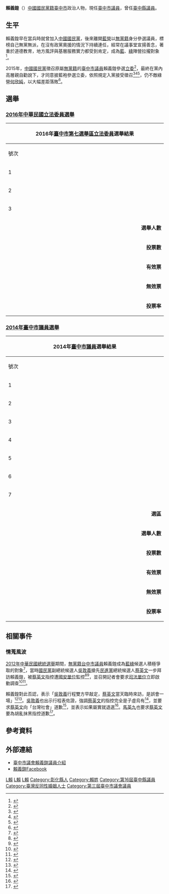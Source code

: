 {{Infobox AM
| name                = 賴義鍠
| image               = 
| order               = [[File:Taichung_City_flag.svg|30px]][[臺中市議會|臺中市議會]]第1-2屆[[臺中市議員|議員]]
| term_start          = 2010年12月25日
| term_end            = 
| constituency        = [[臺中市議會|第十二選區]]（[[太平區_(台灣)|太平區]]） 
| order1              = [[臺中縣議會|臺中縣議會]]第16屆[[臺中縣議員|議員]]
| term_start1         = 2006年3月1日
| term_end1           = 2010年12月25日
| constituency1       = 第八選區（[[太平區_(台灣)|太平市]]） 
| birth_place         = {{ROC}}[[臺灣省|臺灣省]][[彰化縣|彰化縣]]<ref>{{Cite web |url = http://ebulletin.cec.gov.tw/%E9%81%B8%E8%88%89/%E7%B8%A3%E5%B8%82%E8%AD%B0%E5%93%A1/94%E5%B9%B4/14%E8%87%BA%E4%B8%AD%E7%B8%A3/%E8%87%BA%E4%B8%AD%E7%B8%A3%E7%AC%AC8%E9%81%B8%E8%88%89%E5%8D%80%E8%AD%B0%E5%93%A1.pdf |title = 台灣省台中縣議會第16屆議員選舉第八選舉區選舉公報 |author = [[中華民國中央選舉委員會|中華民國中央選舉委員會]] |language = zh-hant |access-date = 2017-08-06 |archive-url = https://web.archive.org/web/20170806222706/http://ebulletin.cec.gov.tw/%E9%81%B8%E8%88%89/%E7%B8%A3%E5%B8%82%E8%AD%B0%E5%93%A1/94%E5%B9%B4/14%E8%87%BA%E4%B8%AD%E7%B8%A3/%E8%87%BA%E4%B8%AD%E7%B8%A3%E7%AC%AC8%E9%81%B8%E8%88%89%E5%8D%80%E8%AD%B0%E5%93%A1.pdf |archive-date = 2017-08-06 |dead-url = yes }}</ref>
| birth_date          = {{birth date and age|1967|4|24}}
| sex                 = 男
| nationality         = {{ROC}}
| party               = {{KMT}}<br>（2015年- ）
| educate             = 
* [[臺中市立育英國民中學|臺中市立育英國民中學]]
* [[臺中市立臺中工業高級中等學校|臺中市立臺中工業高級中等學校]]
* [[國立空中大學|國立空中大學]]
* [[國立中興大學|國立中興大學]]國家政策與公共事務碩士
| past                =
* [[國立空中大學|國立空中大學]]講師
* [[一貫道|一貫道]]總會台灣省分會後補理事
* 新平國小家長會會長
* 太平後備憲兵協會主任
* 太平市民代表
* [[臺中縣議會|臺中縣議會]]（第16屆）縣議員<br><span style="color: blue;">（2006年3月1日－2010年12月25日）</span>
* [[臺中市議會|臺中市議會]]（第1-2屆）市議員<br><span style="color: blue;">（2010年12月25日－2018年12月25日）</span>
}}

'''賴義鍠'''（{{bd|1967年|4月24日|CatIdx=L賴}}）[[中國國民黨籍|中國國民黨籍]][[臺中市|臺中市]]政治人物，現任[[臺中市議員|臺中市議員]]，曾任[[臺中縣議員|臺中縣議員]]。

==生平==
賴義鍠早在當兵時就曾加入[[中國國民黨|中國國民黨]]，後來離開[[藍營|藍營]]以[[無黨籍|無黨籍]]身分參選議員，標榜自己無黨無派，在沒有政黨奧援的情況下持續連任，經常在議事堂宣揚善念，著重於道德教育，地方風評與基層服務實力都受到肯定，成為[[藍營|藍]]、[[綠營|綠]]陣營拉攏對象<ref>{{cite news | url = http://www.chinadaily.com.cn/micro-reading/tw/2011-12-29/content_4819042.html | title = 2012選舉藍綠四位主將副手都到台中市爭取支持 | publisher = [[中國日報|中國日報]] | date = 2015-07-17 | language = zh-hans | access-date = 2017-08-07 | archive-url = https://web.archive.org/web/20170807152022/http://www.chinadaily.com.cn/micro-reading/tw/2011-12-29/content_4819042.html | archive-date = 2017-08-07 | dead-url = yes }}</ref>。

2015年，[[中國國民黨|中國國民黨]]徵召原屬[[無黨籍|無黨籍]]的[[臺中市議員|臺中市議員]]賴義鍠參選[[立委|立委]]<ref>{{cite news | author = 洪敬浤 | url = https://video.udn.com/news/344378 | title = 迎戰何欣純 國民黨提名市議員賴義鍠 | publisher = [[聯合報|聯合報]] | date = 2015-07-17 | language = zh-TW | accessdate = 2017-08-06 | archive-date = 2017-08-06 | archive-url = https://web.archive.org/web/20170806143851/https://video.udn.com/news/344378 | dead-url = no }}</ref>，最終在黨內高層親自勸說下，才同意披藍袍參選立委，依照規定入黨接受徵召<ref>{{cite news | author = 施曉光 | url = http://news.ltn.com.tw/news/politics/breakingnews/1382726 | title = 「情蒐風波」當事人 賴義鍠獲國民黨徵召挑戰何欣純 | publisher = [[自由時報|自由時報]] | date = 2015-07-17 | language = zh-TW | accessdate = 2017-08-06 | archive-date = 2018-12-03 | archive-url = https://web.archive.org/web/20181203232024/http://news.ltn.com.tw/news/politics/breakingnews/1382726 | dead-url = no }}</ref><ref>{{cite news|author=盧金足|url=http://www.chinatimes.com/newspapers/20150718000572-260107|title=國民黨徵召賴義鍠 迎戰何欣純|publisher=[[中時電子報|中時電子報]]|date=2015-07-18|language=zh-TW|accessdate=2015-08-22|archive-date=2017-08-06|archive-url=https://web.archive.org/web/20170806180425/http://www.chinatimes.com/newspapers/20150718000572-260107|dead-url=no}}</ref><ref>{{cite news|author=蘇萱|url=https://www.nownews.com/news/20150924/1824058|title=何欣純清新拚連任　賴義鍠披藍袍搶攻|publisher=[[NOWnews|NOWnews]]|date=2015-09-24|language=zh-TW|accessdate=2017-08-06|archive-date=2017-08-06|archive-url=https://web.archive.org/web/20170806141201/https://www.nownews.com/news/20150924/1824058|dead-url=no}}</ref>，仍不敵綠營[[何欣純|何欣純]]，以大幅差距落敗<ref>{{cite news | url = http://www.ettoday.net/news/20160117/632360.htm?t=%E4%B8%AD%E5%B8%82%E4%B8%83%E9%81%B8%E5%8D%80%EF%BC%8F%E8%B3%B4%E7%BE%A9%E9%8D%A0%E4%B8%8D%E6%95%B5%E7%B6%A0%E8%89%B2%E7%A5%A8%E5%80%89%E3%80%80%E4%BD%95%E6%AC%A3%E7%B4%94%E5%A4%A7%E5%8B%9D52917%E7%A5%A8 | title = 賴義鍠不敵綠色票倉　何欣純大勝52917票 | publisher = [[ETtoday|ETtoday]] | date = 2016-01-17 | language = zh-TW | accessdate = 2017-08-06 | archive-date = 2017-08-15 | archive-url = https://web.archive.org/web/20170815064219/http://www.ettoday.net/news/20160117/632360.htm?t=%E4%B8%AD%E5%B8%82%E4%B8%83%E9%81%B8%E5%8D%80%EF%BC%8F%E8%B3%B4%E7%BE%A9%E9%8D%A0%E4%B8%8D%E6%95%B5%E7%B6%A0%E8%89%B2%E7%A5%A8%E5%80%89%E3%80%80%E4%BD%95%E6%AC%A3%E7%B4%94%E5%A4%A7%E5%8B%9D52917%E7%A5%A8 | dead-url = no }}</ref>。

==選舉==
===[[2016年中華民國立法委員選舉|2016年中華民國立法委員選舉]]===
{|class="wikitable collapsible" style="text-align:center"
|-
! colspan="7" width=620px|2016年[[臺中市第七選舉區|臺中市第七選舉區]][[立法委員|立法委員]]選舉結果
|-
!width=35|號次
!width=55| 候選人
!width=120| 政黨
!width=75| 得票數
!width=75| 得票率
!width=49| 當選標記
|-
|1||[[何欣純|何欣純]]||{{Dpp}}||style="border-left:4px solid #1B9431;" align="right"|119,098
|align="right"|63.07%
|align="center"|[[File:Vote1.svg|20px]]
|-
|2||[[賴義鍠|賴義鍠]]||{{KMT}}||style="border-left:4px solid #000099;" align="right"|66,181
|align="right"|35.05%
|align="center"|
|-
|3||[[石大哉|石大哉]]||{{軍公教聯盟黨}}||style="border-left:4px solid #3E48CC;" align="right"|3,544
|align="right"|1.88%
|align="center"|
|- bgcolor=EEEEEE 
| colspan="3" align="right" | '''選舉人數''' || colspan="3" align="left" |　288,794
|- bgcolor=EEEEEE 
| colspan="3" align="right" | '''投票數''' || colspan="3" align="left" |　191,970
|- bgcolor=EEEEEE 
| colspan="3" align="right" | '''有效票''' || colspan="3" align="left" |　188,823
|- bgcolor=EEEEEE 
| colspan="3" align="right" | '''無效票''' || colspan="3" align="left" |　3,147
|- bgcolor=EEEEEE 
| colspan="3" align="right" | '''投票率''' || colspan="3" align="left" |　66.47%
|}

===[[2014年中華民國直轄市議員及縣市議員選舉|2014年臺中市議員選舉]]===
{|class="wikitable collapsible" style="text-align:center"
|-
! colspan="7" width=620px|2014年[[臺中市議員|臺中市議員]]選舉結果
|-
!width=35|號次
!width=55| 候選人
!width=120| 政黨
!width=75| 得票數
!width=75| 得票率
!width=49| 當選標記
|-
|1||-{[[何明杰|何明杰]]}-||{{Dpp}}||style="border-left:4px solid #1B9431;" align="right"|14,286
|align="right"|15.02%
|align="center"|[[File:Vote1.svg|20px]]
|-
|2||[[賴義鍠|賴義鍠]]||{{Nonp}}||style="border-left:4px solid #000000;" align="right"|18,594
|align="right"|19.55%
|align="center"|[[File:Vote1.svg|20px]]
|-
|3||[[吳品儀|吳品儀]]||{{Nonp}}||style="border-left:4px solid #000000;" align="right"|7,193
|align="right"|7.56%||
|-
|4||[[張玉嬿|張玉嬿]]||{{Dpp}}||style="border-left:4px solid #1B9431;" align="right"|18,186
|align="right"|19.12%
|align="center"|[[File:Vote1.svg|20px]]
|-
|5||[[李麗華_(政治人物)|李麗華]]||{{KMT}}||style="border-left:4px solid #000099;" align="right"|22,584
|align="right"|23.75%
|align="center"|[[File:Vote1.svg|20px]]
|-
|6||[[陳展群|陳展群]]||{{KMT}}||style="border-left:4px solid #000099;" align="right"|9,411
|align="right"|9.89%
|align="center"|
|-
|7||[[李昆霖|李昆霖]]||{{Nonp}}||style="border-left:4px solid #000000;" align="right"|4,823
|align="right"|5.07%
|align="center"|
|- bgcolor=EEEEEE 
| colspan="3" align="right" | '''選區''' || colspan="4" align="left" |　臺中市第十二選區
|- bgcolor=EEEEEE 
| colspan="3" align="right" | '''選舉人數''' || colspan="3" align="left" |　138,729
|- bgcolor=EEEEEE 
| colspan="3" align="right" | '''投票數''' || colspan="3" align="left" |　97,020
|- bgcolor=EEEEEE 
| colspan="3" align="right" | '''有效票''' || colspan="3" align="left" |　95,077
|- bgcolor=EEEEEE 
| colspan="3" align="right" | '''無效票''' || colspan="3" align="left" |　1,943
|- bgcolor=EEEEEE 
| colspan="3" align="right" | '''投票率''' || colspan="3" align="left" |　69.93%
|}

==相關事件==
===情蒐風波===
[[2012年中華民國總統選舉|2012年中華民國總統選舉]]期間，[[無黨籍|無黨籍]][[台中市議員|台中市議員]]賴義鍠成為[[藍營|藍]][[綠營|綠]]候選人積極爭取的對象<ref>{{cite news|author=陳建志|url=http://news.ltn.com.tw/news/local/paper/542975|title=拉攏搶票 議員褒綠貶藍|publisher=[[自由時報|自由時報]]|date=2011-11-30|language=zh-TW|accessdate=2017-08-06|archive-date=2017-08-06|archive-url=https://web.archive.org/web/20170806141800/http://news.ltn.com.tw/news/local/paper/542975|dead-url=no}}</ref>，當時[[國民黨|國民黨]]副總統候選人[[吳敦義|吳敦義]]搶先[[民進黨|民進黨]]總統候選人[[蔡英文|蔡英文]]一步拜訪賴義鍠，被[[蔡英文|蔡英文]]指控遭[[情報機構|國安單位]]監控<ref>{{cite news | author = 林朝億 | url = http://newtalk.tw/news/view/2011-12-29/20813 | title = 拜會賴義鍠遭情蒐 小英：合理懷疑 | publisher = [[新頭殼|新頭殼]] | date = 2011-12-29 | language = zh-TW | accessdate = 2017-08-06 | archive-date = 2017-08-15 | archive-url = https://web.archive.org/web/20170815062326/https://newtalk.tw/news/view/2011-12-29/20813 | dead-url = no }}</ref><ref>{{cite news | url = http://www.nexttv.com.tw/news/realtime/politics/10035658/%E8%94%A1%E8%8B%B1%E6%96%87%E8%B3%AA%E7%96%91%E9%81%AD%E6%83%85%E8%92%90%E3%80%80%E8%A6%81%E9%A6%AC%E3%80%8C%E8%B8%B9%E5%85%B1%E3%80%8D | title = 蔡英文質疑遭情蒐　要馬「踹共」 | publisher = [[壹電視|壹電視]] | date = 2011-12-29 | language = zh-TW | accessdate = 2017-08-06 | archive-date = 2019-02-14 | archive-url = https://web.archive.org/web/20190214081942/http://www.nexttv.com.tw/news/realtime/politics/10035658/%E8%94%A1%E8%8B%B1%E6%96%87%E8%B3%AA%E7%96%91%E9%81%AD%E6%83%85%E8%92%90%E3%80%80%E8%A6%81%E9%A6%AC%E3%80%8C%E8%B8%B9%E5%85%B1%E3%80%8D | dead-url = no }}</ref>，並召開記者會要求[[司法機關|司法單位]]立即啟動調查<ref>{{cite news|url=http://www.appledaily.com.tw/appledaily/article/headline/20111230/33924647/%E8%94%A1%E4%BF%83%E6%9F%A5%E6%89%A3%E6%83%85%E8%92%90%E5%A0%B1%E5%91%8A|author=張麗娜、林益民、羅暐智|title=蔡促查扣情蒐報告|publisher=[[蘋果日報|蘋果日報]]|date=2011-12-30|language=zh-TW|accessdate=2017-08-06|archive-date=2019-08-22|archive-url=https://web.archive.org/web/20190822114352/https://tw.appledaily.com/headline/daily/20111230/33924647/%E8%94%A1%E4%BF%83%E6%9F%A5%E6%89%A3%E6%83%85|dead-url=no}}</ref><ref>{{cite news | author = 李欣芳、王寓中 | url = http://news.ltn.com.tw/news/focus/paper/550413 | title = 遭監控 小英促司法調查 | publisher = [[自由時報|自由時報]] | date = 2011-12-30 | language = zh-TW | accessdate = 2017-08-06 | archive-date = 2017-08-06 | archive-url = https://web.archive.org/web/20170806142451/http://news.ltn.com.tw/news/focus/paper/550413 | dead-url = no }}</ref>。

賴義鍠對此否認，表示「[[吳敦義|吳敦義]]行程雙方早敲定，[[蔡英文|蔡英文]]當天臨時來訪，是誤會一場」<ref>{{cite news | author = 林朝億 | url = https://tw.news.yahoo.com/%E6%90%9E%E7%83%8F%E9%BE%8D-%E8%B3%B4%E7%BE%A9%E9%8D%A0-4%E5%A4%A9%E5%89%8D%E5%B0%B1%E6%95%B2%E5%AE%9A%E5%90%B3%E6%95%A6%E7%BE%A9%E8%A1%8C%E7%A8%8B-102321880.html | title = 搞烏龍？賴義鍠：4天前就敲定吳敦義行程 | publisher = [[新頭殼|新頭殼]] | date = 2011-12-29 | language = zh-TW | accessdate = 2017-08-06 | archive-date = 2017-08-06 | archive-url = https://web.archive.org/web/20170806144051/https://tw.news.yahoo.com/%E6%90%9E%E7%83%8F%E9%BE%8D-%E8%B3%B4%E7%BE%A9%E9%8D%A0-4%E5%A4%A9%E5%89%8D%E5%B0%B1%E6%95%B2%E5%AE%9A%E5%90%B3%E6%95%A6%E7%BE%A9%E8%A1%8C%E7%A8%8B-102321880.html | dead-url = no }}</ref><ref>{{cite news|author=中央社|url=https://tw.news.yahoo.com/%E5%B0%8F%E8%8B%B1%E6%8C%87%E9%81%AD%E7%9B%A3%E6%8E%A7-%E8%B3%B4%E7%BE%A9%E9%8D%A0%E5%86%8D%E6%BE%84%E6%B8%85-051117112.html|title=小英指遭監控 賴義鍠再澄清|publisher=[[中央社|中央社]]|date=2011-12-30|language=zh-TW|accessdate=2017-08-06|archive-date=2017-08-06|archive-url=https://web.archive.org/web/20170806144728/https://tw.news.yahoo.com/%E5%B0%8F%E8%8B%B1%E6%8C%87%E9%81%AD%E7%9B%A3%E6%8E%A7-%E8%B3%B4%E7%BE%A9%E9%8D%A0%E5%86%8D%E6%BE%84%E6%B8%85-051117112.html|dead-url=no}}</ref>。[[吳敦義|吳敦義]]也出示行程表佐證，強調[[蔡英文|蔡英文]]的指控完全是子虛烏有<ref>{{cite news | url = http://www.ettoday.net/news/20111231/16152.htm | title = 秀出行程表　吳敦義：賴義鍠事件證明蔡英文又抹黑 | publisher = [[ETtoday|ETtoday]] | date = 2011-12-30 | language = zh-TW | accessdate = 2017-08-06 | archive-date = 2017-08-06 | archive-url = https://web.archive.org/web/20170806141207/http://www.ettoday.net/news/20111231/16152.htm | dead-url = no }}</ref>，並要求[[蔡英文|蔡英文]]向「台灣社會」道歉<ref>{{cite news | author = 謝莉慧 | url = http://newtalk.tw/news/view/2011-12-30/20859 | title = 賴義鍠烏龍案 吳敦義籲蔡英文道歉 | publisher = [[新頭殼|新頭殼]] | date = 2011-12-30 | language = zh-TW | accessdate = 2017-08-06 | archive-date = 2019-02-14 | archive-url = https://web.archive.org/web/20190214081942/https://newtalk.tw/news/view/2011-12-30/20859 | dead-url = no }}</ref>，並表示如果屬實就退選<ref>{{cite news | url = http://www.appledaily.com.tw/realtimenews/article/international/20120103/103976 | title = 駁情蒐蔡英文　吳敦義「有就退選」 | publisher = [[蘋果日報|蘋果日報]] | date = 2012-01-03 | language = zh-TW | accessdate = 2017-08-06 | archive-date = 2017-08-06 | archive-url = https://web.archive.org/web/20170806180436/http://www.appledaily.com.tw/realtimenews/article/international/20120103/103976 | dead-url = no }}</ref>。[[馬英九|馬英九]]也要求[[蔡英文|蔡英文]]要為胡亂抹黑指控道歉<ref>{{cite news | author = 張麗娜、蔡智銘、晏明強 | url = http://www.appledaily.com.tw/appledaily/article/headline/20111231/33927578/ | title = 綠抨監控行程 馬要蔡道歉 | publisher = [[蘋果日報|蘋果日報]] | date = 2011-12-31 | language = zh-TW | accessdate = 2017-08-06 | archive-date = 2017-08-06 | archive-url = https://web.archive.org/web/20170806142600/http://www.appledaily.com.tw/appledaily/article/headline/20111231/33927578/ | dead-url = no }}</ref>。

== 參考資料 ==
{{Reflist|2}}
== 外部連結 == 
*[http://www.tccc.gov.tw/wb_introduction02.asp?cno=223&zno=31#top 臺中市議會賴義鍠議員介紹] {{Wayback|url=http://www.tccc.gov.tw/wb_introduction02.asp?cno=223&zno=31#top |date=20170806141758 }}
*[https://www.facebook.com/profile.php?id=100000969381832 賴義鍠Facebook]
{{臺中市第1屆議員}}
{{臺中市第2屆議員}} 
{{臺中市第3屆議員}} 
[[Category:中國國民黨黨員|L賴]]
[[Category:第1屆臺中市議員|L賴]]
[[Category:第2屆臺中市議員|L賴]]
[[Category:彰化縣人|Category:彰化縣人]]
[[Category:賴姓|Category:賴姓]]
[[Category:第16屆臺中縣議員|Category:第16屆臺中縣議員]]
[[Category:臺灣反同性婚姻人士|Category:臺灣反同性婚姻人士]]
[[Category:第三屆臺中市議會議員|Category:第三屆臺中市議會議員]]